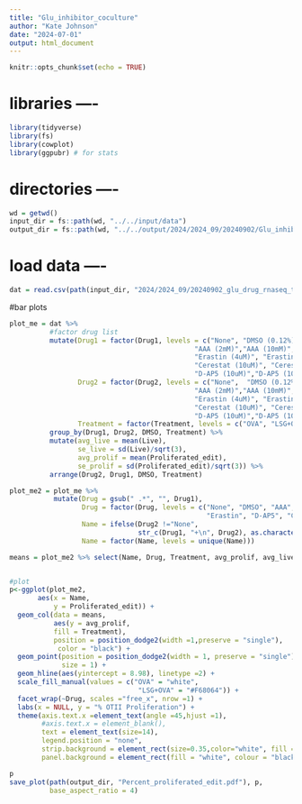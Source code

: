```yaml
---
title: "Glu_inhibitor_coculture"
author: "Kate Johnson"
date: "2024-07-01"
output: html_document
---
```


```r
knitr::opts_chunk$set(echo = TRUE)
```
# libraries ----
```r
library(tidyverse)
library(fs)
library(cowplot)
library(ggpubr) # for stats
```

# directories ----
```r
wd = getwd()
input_dir = fs::path(wd, "../../input/data")
output_dir = fs::path(wd, "../../output/2024/2024_09/20240902/Glu_inhib_coculture7_RNAseq")
```

# load data ----
```r
dat = read.csv(path(input_dir, "2024/2024_09/20240902_glu_drug_rnaseq_tcell_flow.csv")) 
```

#bar plots
```r

plot_me = dat %>%
          #factor drug list
          mutate(Drug1 = factor(Drug1, levels = c("None", "DMSO (0.12%)",
                                              "AAA (2mM)","AAA (10mM)",
                                              "Erastin (4uM)", "Erastin (12uM)", 
                                              "Cerestat (10uM)", "Cerestat (25uM)", 
                                              "D-AP5 (10uM)","D-AP5 (100uM)")),
                 Drug2 = factor(Drug2, levels = c("None",  "DMSO (0.12%)",
                                              "AAA (2mM)","AAA (10mM)",
                                              "Erastin (4uM)", "Erastin (12uM)", 
                                              "Cerestat (10uM)", "Cerestat (25uM)", 
                                              "D-AP5 (10uM)","D-AP5 (100uM)")),
                 Treatment = factor(Treatment, levels = c("OVA", "LSG+OVA"))) %>%
          group_by(Drug1, Drug2, DMSO, Treatment) %>%
          mutate(avg_live = mean(Live),
                 se_live = sd(Live)/sqrt(3),
                 avg_prolif = mean(Proliferated_edit),
                 se_prolif = sd(Proliferated_edit)/sqrt(3)) %>%
          arrange(Drug2, Drug1, DMSO, Treatment)

plot_me2 = plot_me %>%
           mutate(Drug = gsub(" .*", "", Drug1),
                  Drug = factor(Drug, levels = c("None", "DMSO", "AAA",
                                                 "Erastin", "D-AP5", "Cerestat")),
                  Name = ifelse(Drug2 !="None",
                                str_c(Drug1, "+\n", Drug2), as.character(Drug1)),
                  Name = factor(Name, levels = unique(Name)))

means = plot_me2 %>% select(Name, Drug, Treatment, avg_prolif, avg_live) %>% unique()


#plot
p<-ggplot(plot_me2, 
       aes(x = Name,
           y = Proliferated_edit)) +
  geom_col(data = means, 
           aes(y = avg_prolif,
           fill = Treatment), 
           position = position_dodge2(width =1,preserve = "single"), 
            color = "black") +
  geom_point(position = position_dodge2(width = 1, preserve = "single"),
             size = 1) +
  geom_hline(aes(yintercept = 8.98), linetype =2) +
  scale_fill_manual(values = c("OVA" = "white",
                                "LSG+OVA" = "#F68064")) +
  facet_wrap(~Drug, scales ="free_x", nrow =1) +
  labs(x = NULL, y = "% OTII Proliferation") +
  theme(axis.text.x =element_text(angle =45,hjust =1),
        #axis.text.x = element_blank(),
        text = element_text(size=14),
        legend.position = "none",
        strip.background = element_rect(size=0.35,color="white", fill = "white"),
        panel.background = element_rect(fill = "white", colour = "black")) 

p
save_plot(path(output_dir, "Percent_proliferated_edit.pdf"), p,
          base_aspect_ratio = 4)
```
